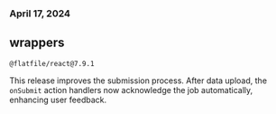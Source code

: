 ### April 17, 2024

## wrappers

`@flatfile/react@7.9.1`

This release improves the submission process. After data upload, the `onSubmit` action handlers now acknowledge the job automatically, enhancing user feedback.
